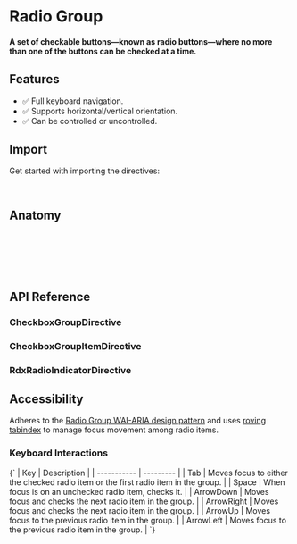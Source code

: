 


<Meta title="Primitives/Radio Group" />

# Radio Group

#### A set of checkable buttons—known as radio buttons—where no more than one of the buttons can be checked at a time.

<Canvas sourceState="hidden" of={RadioDirectiveStories.Default} />

## Features

* ✅ Full keyboard navigation.
* ✅ Supports horizontal/vertical orientation.
* ✅ Can be controlled or uncontrolled.

## Import

Get started with importing the directives:

```typescript
import { RdxRadioIndicatorDirective, RadioItemDirectiveб } from '@radix-ng/primitives/radio';
```

## Anatomy

```html
<div RadioRoot [(rdxRadioGroupValue)]="value">
    <button RadioItem value="default">
        <div RadioIndicator></div>
    </button>
</div>
```

## API Reference

### CheckboxGroupDirective

<ArgTypes of={RdxRadioGroupDirective} />

### CheckboxGroupItemDirective

<ArgTypes of={RdxRadioItemDirective} />

### RdxRadioIndicatorDirective

## Accessibility

Adheres to the [Radio Group WAI-ARIA design pattern](https://www.w3.org/WAI/ARIA/apg/patterns/radiobutton)
and uses [roving tabindex](https://www.w3.org/TR/wai-aria-practices-1.2/examples/radio/radio.html) to manage focus movement among radio items.

### Keyboard Interactions

<Markdown>
  {`
  | Key | Description |
  | ----------- | --------- |
  | Tab         | Moves focus to either the checked radio item or the first radio item in the group. |
  | Space       | When focus is on an unchecked radio item, checks it.        |
  | ArrowDown   | Moves focus and checks the next radio item in the group.    |
  | ArrowRight  |  Moves focus and checks the next radio item in the group.   |
  | ArrowUp     |  Moves focus to the previous radio item in the group.       |
  | ArrowLeft   |  Moves focus to the previous radio item in the group.       |
  `}
</Markdown>
